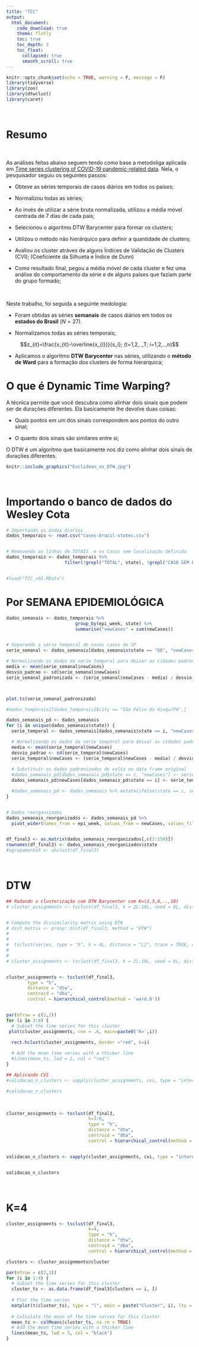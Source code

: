 ---
title: "TCC"
output:
  html_document:
    code_download: true
    theme: flatly
    toc: true
    toc_depth: 3
    toc_float:
      collapsed: true
      smooth_scroll: true
---

```{r setup, include=FALSE}
knitr::opts_chunk$set(echo = TRUE, warning = F, message = F)
library(tidyverse)
library(zoo)
library(dtwclust)
library(caret)
```

```{=html}
<style>
body{
text-alig: justify;
}
</style>
```

<br>

# Resumo

<br>

As análises feitas abaixo seguem tendo como base a metodoliga aplicada em [Time series clustering of COVID-19 pandemic-related data](https://www.sciencedirect.com/science/article/pii/S2666764923000115). Nela, o pesquisador seguiu os seguintes passos:

  - Obteve as séries temporais de casos diários em todos os países;

  - Normalizou todas as séries;

  - Ao invés de utilizar a série bruta normalizada, utilizou a média móvel centrada de 7 dias de cada país;

  - Selecionou o algoritmo DTW Barycenter para formar os clusters;

  - Utilizou o método não hierárquico para definir a quantidade de clusters;

  - Avaliou os cluster atráves de alguns Índices de Validação de Clusters (CVI); (Coeficiente da Silhueta e Índice de Dunn)

  - Como resultado final, pegou a média móvel de cada cluster e fez uma análise do comportamento da série e de alguns países que faziam parte do grupo formado;

<br>

Neste trabalho, foi seguida a seguinte medologia:

  - Foram obtidas as séries **semanais** de casos diários em todos os **estados do Brasil** ($N=27$).

  - Normalizamos todas as séries temporais; 
  
  $$z_{it}=\frac{x_{it}-\overline{x_{i}}}{s_i}; (t=1,2,..,T; i=1,2,..,n)$$ 

  - Aplicamos o algoritmo **DTW Barycenter** nas séries, utilizando o **método de Ward** para a formação dos clusters de forma hierarquica;
  
 

# O que é Dynamic Time Warping?

A técnica permite que você descubra como alinhar dois sinais que podem ser de durações diferentes. Ela basicamente lhe devolve duas coisas:

  - Quais pontos em um dos sinais correspondem aos pontos do outro sinal;

  - O quanto dois sinais são similares entre si;
  
  O DTW é um algoritmo que basicamente nos diz como alinhar dois sinais de durações diferentes.
  
  
```{r echo=FALSE, fig.align='center'}
knitr::include_graphics("Euclidean_vs_DTW.jpg")
```



<br>

# Importando o banco de dados do Wesley Cota

```{r}
# Importando os dados diarios
dados_temporais <- read.csv("cases-brazil-states.csv")


# Removendo as linhas de TOTAIS  e os Casos sem localização definida
dados_temporais <- dados_temporais %>% 
                      filter(!grepl("TOTAL", state), !grepl("CASO SEM L", state))


#load("TCC_v01.RData")
```



# Por SEMANA EPIDEMIOLÓGICA

```{r fig.align='center'}
dados_semanais <- dados_temporais %>% 
                          group_by(epi_week, state) %>% 
                          summarise("newCases" = sum(newCases))


# Separando a série temporal de novos casos de SP
serie_semanal <- dados_semanais[dados_semanais$state == "GO", "newCases"]

# Normalizando os dados da serie temporal para deixar as cidades padronizadas
media <- mean(serie_semanal$newCases)
desvio_padrao <- sd(serie_semanal$newCases)
serie_semanal_padronizada <- (serie_semanal$newCases - media) / desvio_padrao



plot.ts(serie_semanal_padronizada)

#dados_temporais2[dados_temporais2$city == "São Félix do Xingu/PA",]
```



```{r fig.align='center'}
dados_semanais_pd <- dados_semanais
for (i in unique(dados_semanais$state)) {
  serie_temporal <- dados_semanais[dados_semanais$state == i, "newCases"]

  # Normalizando os dados da serie temporal para deixar as cidades padronizadas
  media <- mean(serie_temporal$newCases)
  desvio_padrao <- sd(serie_temporal$newCases)
  serie_temporal$newCases <- (serie_temporal$newCases - media) / desvio_padrao
  
  # Substituir os dados padronizados de volta no data frame original
  #dados_semanais_pd[dados_semanais_pd$state == i, "newCases"] <- serie_temporal
  dados_semanais_pd$newCases[dados_semanais_pd$state == i] <- serie_temporal$newCases

  #dados_semanais_pd <- dados_semanais %>% mutate(ifelse(state == i, serie_temporal$newCases, newCases))
}


# Dados reorganizados
dados_semanais_reorganizados <- dados_semanais_pd %>%
  pivot_wider(names_from = epi_week, values_from = newCases, values_fill = 0)


df_final3 <- as.matrix(dados_semanais_reorganizados[,c(2:150)])
rownames(df_final3) <- dados_semanais_reorganizados$state
#agrupamento3 <- uhclust(df_final3)
```

<br>

# DTW

```{r fig.align='center'}
## Rodando a clusterização com DTW Barycenter com K=(2,3,4,..,10)
# cluster_assignments <- tsclust(df_final3, k = 2L:10L, seed = 8L, distance = "dtw_basic", centroid = "dba", norm = "L2", window.size = 5L)


# Compute the dissimilarity matrix using DTW
# dist_matrix <- proxy::dist(df_final3, method = "DTW")
# 
# 
#  tsclust(series, type = "h", k = 4L, distance = "L2", trace = TRUE, control = hierarchical_control(method = diana))
# 
# 
# cluster_assignments <- tsclust(df_final3, k = 2L:10L, seed = 8L, distance = "dtw_basic", centroid = "dba")


cluster_assignments <- tsclust(df_final3,
        type = "h", 
        distance = "dtw",
        centroid = "dba",
        control = hierarchical_control(method = 'ward.D'))


par(mfrow = c(2,2))
for (i in 3:8) {
  # Subset the time series for this cluster
 plot(cluster_assignments, cex = .6, main=paste0('K=',i))

  rect.hclust(cluster_assignments, border ="red", k=i) 
  
  # Add the mean time series with a thicker line
  #lines(mean_ts, lwd = 2, col = "red")
}

## Aplicando CVI 
#validacao_n_clusters <- sapply(cluster_assignments, cvi, type = "internal")

#validacao_n_clusters
```

<br>




```{r}
cluster_assignments <- tsclust(df_final3,
                               k=3:8,
                               type = "h", 
                               distance = "dtw",
                               centroid = "dba",
                               control = hierarchical_control(method = 'ward.D'))


validacao_n_clusters <- sapply(cluster_assignments, cvi, type = "internal")


validacao_n_clusters
```

<br>

# K=4

```{r}
cluster_assignments <- tsclust(df_final3,
                               k=4,
                               type = "h", 
                               distance = "dtw",
                               centroid = "dba",
                               control = hierarchical_control(method = 'ward.D'))

clusters <- cluster_assignments@cluster

par(mfrow = c(2,2))
for (i in 1:4) {
  # Subset the time series for this cluster
  cluster_ts <- as.data.frame(df_final3[clusters == i, ])
  
  # Plot the time series
  matplot(t(cluster_ts), type = "l", main = paste("Cluster", i), lty = 1, lwd = 1)
  
  # Calculate the mean of the time series for this cluster
  mean_ts <- colMeans(cluster_ts, na.rm = TRUE)
  # Add the mean time series with a thicker line
  lines(mean_ts, lwd = 3, col = "black")
}
```



